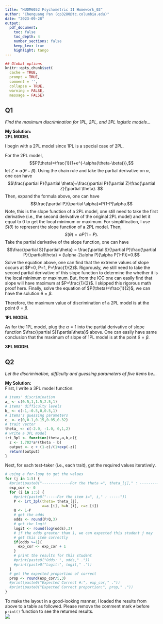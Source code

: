 ```yaml
---
title: "HUDM6052 Psychometric II Homework_02"
author: "Chenguang Pan (cp3280@tc.columbia.edu)"
date: "2023-09-28"
output:
  pdf_document:
    toc: false
    toc_depth: 4
    number_sections: false
    keep_tex: true
    highlight: tango
---
```

```{=latex}
\setcounter{tocdepth}{4}
\tableofcontents
```
```r
## Global options
knitr::opts_chunk$set(
  cache = TRUE,
  prompt = TRUE,
  comment = '',
  collapse = TRUE,
  warning = FALSE,
  message = FALSE)
```   

## Q1  

*Find the maximum discrimination for 1PL, 2PL, and 3PL logistic models...*  

**My Solution:**  
**2PL MODEL**  

I begin with a 2PL model since 1PL is a special case of 2PL.

For the 2PL model, $$P(\theta)=\frac{1}{1+e^{-\alpha(\theta-\beta)}},$$ let $Z = \alpha(\theta-\beta)$. Using the chain rule and take the partial derivative on $\alpha$, one can have $$\frac{\partial P}{\partial \theta}=\frac{\partial P}{\partial Z}\frac{\partial Z}{\partial \theta}. $$ Then, expand the formula above, one can have $$\frac{\partial P}{\partial \alpha}=P(1-P)\alpha.$$ Note, this is the slope function of a 2PL model, one still need to take the first derivative (i.e., the second derivative of the original 2PL model) and let it equal to 0 to get the local minimum or maximum. For simplification, I use $S(\theta)$ to represent the slope function of a 2PL model. Then, $$S(\theta) = \alpha P(1-P).$$ Take the partial derivative of the slope function, one can have $$\frac{\partial S}{\partial\theta} = \frac{\partial S}{\partial P}\frac{\partial P}{\partial\theta} = (\alpha-2\alpha P)[\alpha P(1-P)]=0.$$ Solve the equation above, one can find that the extreme values of slope occurs at $P=0, P=1,  P=\frac{1}{2}$. Rigorously, we still need to take the second partial derivative of this slope function to determine the whether it is the local minimum or maximum. But, from the ICC one can easily find that slope will have maximum at $P=\frac{1}{2}$. I skipped this rigorous math proof here. Finally, solve the equation of $P(\theta)=\frac{1}{2}$, we can have the solution $\theta = \beta$.

Therefore, the maximum value of discrimination of a 2PL model is at the point $\theta =\beta.$  

  **1PL MODEL**  
  
As for the 1PL model, plug the $\alpha = 1$ into the partial derivative of slope function $\frac{\partial S}{\partial\theta}$ above. One can easily have same conclusion that the maximum of slope of 1PL model is at the point $\theta = \beta$.  

**3PL MODEL**  


## Q2  

*Let the discrimination, difficulty and guessing parameters of five items be...*  

**My Solution:**  
First, I write a 3PL model function:  
```r
# items' discrimination
a_ <- c(0.5,1,1.5,2.5,1)
# items' difficulty levels
b_ <- c(-1,-0.5,0,0.5,1)
# items's guessing parameters
c_ <- c(0,0.1,0.15,0.05,0.32)
# trait vector
theta_ <- c(-2.0, -1.0, 0,1,2)
# write a 3PL model
irt_3pl <- function(theta,a,b,c){
  z <- 1.702*a*(theta - b)
  output <- c + (1-c)/(1+exp(-z))
  return(output)
}
```  
Next, for each test-taker (i.e., each trait), get the required values iteratively.  
```r
# using a for-loop to get the values
for (j in 1:5) {
  #print(paste0("-------------For the theta =", theta_[j]," : -------------"))
  exp_cor <- 0
  for (i in 1:5) {
    #print(paste0("-----For the item i=", i," : -----"))
    P <- irt_3pl(theta= theta_[j], 
                 a=a_[i], b=b_[i], c=c_[i])
    Q <- 1-P
    # get the odds
    odds <- round(P/Q,3)
    # get the logit
    logit <- round(log(odds),3)    
    # if the odds greater than 1, we can expected this student j may
    # get this item correctly
    if(odds >=1){
      exp_cor <- exp_cor + 1
    }
    # print the results for this student
    #print(paste0("Odds: ", odds," ."))
    #print(paste0("Logit:", logit," ."))
  }
  # get the expected proportion of correct
  prop <- round(exp_cor/5,3)
  #print(paste0("Expected Correct #:", exp_cor," ."))
  #print(paste0("Expected Correct proportion:", prop," ."))
}
```  
To make the layout in a good-looking manner, I loaded the results from above to a table as followed. Please remove the comment mark `#` before `print()` function to see the returned results.  
![](table_1.png)






